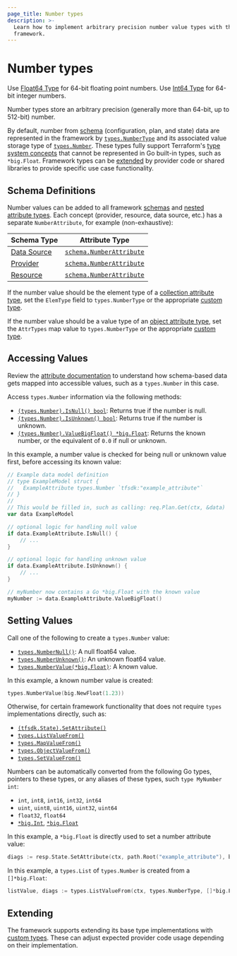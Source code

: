 ```yaml
---
page_title: Number types
description: >-
  Learn how to implement arbitrary precision number value types with the Terraform plugin
  framework.
---
```


# Number types

<Tip>

Use [Float64 Type](/terraform/plugin/framework/handling-data/types/float64) for 64-bit floating point numbers. Use [Int64 Type](/terraform/plugin/framework/handling-data/types/int64) for 64-bit integer numbers.

</Tip>

Number types store an arbitrary precision (generally more than 64-bit, up to 512-bit) number.

By default, number from [schema](/terraform/plugin/framework/handling-data/schemas) (configuration, plan, and state) data are represented in the framework by [`types.NumberType`](https://pkg.go.dev/github.com/hashicorp/terraform-plugin-framework/types#NumberType) and its associated value storage type of [`types.Number`](https://pkg.go.dev/github.com/hashicorp/terraform-plugin-framework/types#Number). These types fully support Terraform's [type system concepts](/terraform/plugin/framework/handling-data/terraform-concepts) that cannot be represented in Go built-in types, such as `*big.Float`. Framework types can be [extended](#extending) by provider code or shared libraries to provide specific use case functionality.

## Schema Definitions

Number values can be added to all framework [schemas](/terraform/plugin/framework/handling-data/schemas) and [nested attribute types](/terraform/plugin/framework/handling-data/attributes#nested-attribute-types).
Each concept (provider, resource, data source, etc.) has a separate `NumberAttribute`, for example (non-exhaustive):

| Schema Type | Attribute Type |
|-------------|----------------|
| [Data Source](/terraform/plugin/framework/data-sources) | [`schema.NumberAttribute`](https://pkg.go.dev/github.com/hashicorp/terraform-plugin-framework/datasource/schema#NumberAttribute) |
| [Provider](/terraform/plugin/framework/providers) | [`schema.NumberAttribute`](https://pkg.go.dev/github.com/hashicorp/terraform-plugin-framework/provider/schema#NumberAttribute) |
| [Resource](/terraform/plugin/framework/resources) | [`schema.NumberAttribute`](https://pkg.go.dev/github.com/hashicorp/terraform-plugin-framework/resource/schema#NumberAttribute) |

If the number value should be the element type of a [collection attribute type](/terraform/plugin/framework/handling-data/attributes#collection-attribute-types), set the `ElemType` field to `types.NumberType` or the appropriate [custom type](#extending).

If the number value should be a value type of an [object attribute type](/terraform/plugin/framework/handling-data/attributes#object-attribute-type), set the `AttrTypes` map value to `types.NumberType` or the appropriate [custom type](#extending).

## Accessing Values

<Tip>

Review the [attribute documentation](/terraform/plugin/framework/handling-data/attributes/number#accessing-values) to understand how schema-based data gets mapped into accessible values, such as a `types.Number` in this case.

</Tip>

Access `types.Number` information via the following methods:

* [`(types.Number).IsNull() bool`](https://pkg.go.dev/github.com/hashicorp/terraform-plugin-framework/types/basetypes#NumberValue.IsNull): Returns true if the number is null.
* [`(types.Number).IsUnknown() bool`](https://pkg.go.dev/github.com/hashicorp/terraform-plugin-framework/types/basetypes#NumberValue.IsUnknown): Returns true if the number is unknown.
* [`(types.Number).ValueBigFloat() *big.Float`](https://pkg.go.dev/github.com/hashicorp/terraform-plugin-framework/types/basetypes#NumberValue.ValueNumber): Returns the known number, or the equivalent of `0.0` if null or unknown.

In this example, a number value is checked for being null or unknown value first, before accessing its known value:

```go
// Example data model definition
// type ExampleModel struct {
//   ExampleAttribute types.Number `tfsdk:"example_attribute"`
// }
//
// This would be filled in, such as calling: req.Plan.Get(ctx, &data)
var data ExampleModel

// optional logic for handling null value
if data.ExampleAttribute.IsNull() {
    // ...
}

// optional logic for handling unknown value
if data.ExampleAttribute.IsUnknown() {
    // ...
}

// myNumber now contains a Go *big.Float with the known value
myNumber := data.ExampleAttribute.ValueBigFloat()
```

## Setting Values

Call one of the following to create a `types.Number` value:

* [`types.NumberNull()`](https://pkg.go.dev/github.com/hashicorp/terraform-plugin-framework/types#NumberNull): A null float64 value.
* [`types.NumberUnknown()`](https://pkg.go.dev/github.com/hashicorp/terraform-plugin-framework/types#NumberUnknown): An unknown float64 value.
* [`types.NumberValue(*big.Float)`](https://pkg.go.dev/github.com/hashicorp/terraform-plugin-framework/types#NumberValue): A known value.

In this example, a known number value is created:

```go
types.NumberValue(big.NewFloat(1.23))
```

Otherwise, for certain framework functionality that does not require `types` implementations directly, such as:

* [`(tfsdk.State).SetAttribute()`](https://pkg.go.dev/github.com/hashicorp/terraform-plugin-framework/tfsdk#State.SetAttribute)
* [`types.ListValueFrom()`](https://pkg.go.dev/github.com/hashicorp/terraform-plugin-framework/types#ListValueFrom)
* [`types.MapValueFrom()`](https://pkg.go.dev/github.com/hashicorp/terraform-plugin-framework/types#MapValueFrom)
* [`types.ObjectValueFrom()`](https://pkg.go.dev/github.com/hashicorp/terraform-plugin-framework/types#ObjectValueFrom)
* [`types.SetValueFrom()`](https://pkg.go.dev/github.com/hashicorp/terraform-plugin-framework/types#SetValueFrom)

Numbers can be automatically converted from the following Go types, pointers to these types, or any aliases of these types, such `type MyNumber int`:

* `int`, `int8`, `int16`, `int32`, `int64`
* `uint`, `uint8`, `uint16`, `uint32`, `uint64`
* `float32`, `float64`
* [`*big.Int`](https://pkg.go.dev/math/big#Int), [`*big.Float`](https://pkg.go.dev/math/big#Float)

In this example, a `*big.Float` is directly used to set a number attribute value:

```go
diags := resp.State.SetAttribute(ctx, path.Root("example_attribute"), big.NewFloat(1.23))
```

In this example, a `types.List` of `types.Number` is created from a `[]*big.Float`:

```go
listValue, diags := types.ListValueFrom(ctx, types.NumberType, []*big.Float{big.NewFloat(1.2), big.NewFloat(2.4)})
```

## Extending

The framework supports extending its base type implementations with [custom types](/terraform/plugin/framework/handling-data/types/custom). These can adjust expected provider code usage depending on their implementation.
